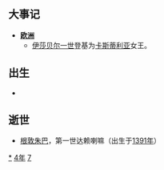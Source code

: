 {{yearTOC|1474|明'''[[成化|成化]]十年'''；越南'''[[洪德|洪德]]五年'''；日本'''[[文明_(後土御門天皇)|文明]]六年'''}}
== 大事记 ==
* '''[[欧洲|欧洲]]'''
** [[伊莎贝尔一世|伊莎贝尔一世]]登基为[[卡斯蒂利亚|卡斯蒂利亚]]女王。

== 出生 ==
*

== 逝世 ==
{{Wikisource year mention}}
* [[根敦朱巴|根敦朱巴]]，第一世达赖喇嘛（出生于[[1391年|1391年]]）

[[Category:1474年|*]]
[[Category:1470年代|4年]]
[[Category:15世纪各年|7]]